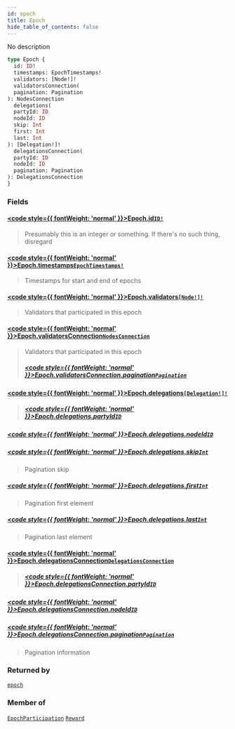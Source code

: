 ```yaml
---
id: epoch
title: Epoch
hide_table_of_contents: false
---
```








No description

```graphql
type Epoch {
  id: ID!
  timestamps: EpochTimestamps!
  validators: [Node!]!
  validatorsConnection(
  pagination: Pagination
): NodesConnection
  delegations(
  partyId: ID
  nodeId: ID
  skip: Int
  first: Int
  last: Int
): [Delegation!]!
  delegationsConnection(
  partyId: ID
  nodeId: ID
  pagination: Pagination
): DelegationsConnection
}
```


### Fields

#### [<code style={{ fontWeight: 'normal' }}>Epoch.<b>id</b></code>](#)<Bullet />[`ID!`](/docs/testnet/graphql/scalars/id) <Badge class="secondary" text="non-null"/> <Badge class="secondary" text="scalar"/>
> Presumably this is an integer or something. If there's no such thing, disregard
> 

#### [<code style={{ fontWeight: 'normal' }}>Epoch.<b>timestamps</b></code>](#)<Bullet />[`EpochTimestamps!`](/docs/testnet/graphql/objects/epoch-timestamps) <Badge class="secondary" text="non-null"/> <Badge class="secondary" text="object"/>
> Timestamps for start and end of epochs
> 

#### [<code style={{ fontWeight: 'normal' }}>Epoch.<b>validators</b></code>](#)<Bullet />[`[Node!]!`](/docs/testnet/graphql/objects/node) <Badge class="secondary" text="non-null"/> <Badge class="secondary" text="object"/>
> Validators that participated in this epoch
> 

#### [<code style={{ fontWeight: 'normal' }}>Epoch.<b>validatorsConnection</b></code>](#)<Bullet />[`NodesConnection`](/docs/testnet/graphql/objects/nodes-connection) <Badge class="secondary" text="object"/>
> Validators that participated in this epoch
> ##### [<code style={{ fontWeight: 'normal' }}>Epoch.validatorsConnection.<b>pagination</b></code>](#)<Bullet />[`Pagination`](/docs/testnet/graphql/inputs/pagination) <Badge class="secondary" text="input"/>
> 
> 

#### [<code style={{ fontWeight: 'normal' }}>Epoch.<b>delegations</b></code>](#)<Bullet />[`[Delegation!]!`](/docs/testnet/graphql/objects/delegation) <Badge class="secondary" text="non-null"/> <Badge class="secondary" text="object"/>
> 
> ##### [<code style={{ fontWeight: 'normal' }}>Epoch.delegations.<b>partyId</b></code>](#)<Bullet />[`ID`](/docs/testnet/graphql/scalars/id) <Badge class="secondary" text="scalar"/>
> 
> 

##### [<code style={{ fontWeight: 'normal' }}>Epoch.delegations.<b>nodeId</b></code>](#)<Bullet />[`ID`](/docs/testnet/graphql/scalars/id) <Badge class="secondary" text="scalar"/>
> 
> 

##### [<code style={{ fontWeight: 'normal' }}>Epoch.delegations.<b>skip</b></code>](#)<Bullet />[`Int`](/docs/testnet/graphql/scalars/int) <Badge class="secondary" text="scalar"/>
> Pagination skip
> 

##### [<code style={{ fontWeight: 'normal' }}>Epoch.delegations.<b>first</b></code>](#)<Bullet />[`Int`](/docs/testnet/graphql/scalars/int) <Badge class="secondary" text="scalar"/>
> Pagination first element
> 

##### [<code style={{ fontWeight: 'normal' }}>Epoch.delegations.<b>last</b></code>](#)<Bullet />[`Int`](/docs/testnet/graphql/scalars/int) <Badge class="secondary" text="scalar"/>
> Pagination last element
> 

#### [<code style={{ fontWeight: 'normal' }}>Epoch.<b>delegationsConnection</b></code>](#)<Bullet />[`DelegationsConnection`](/docs/testnet/graphql/objects/delegations-connection) <Badge class="secondary" text="object"/>
> 
> ##### [<code style={{ fontWeight: 'normal' }}>Epoch.delegationsConnection.<b>partyId</b></code>](#)<Bullet />[`ID`](/docs/testnet/graphql/scalars/id) <Badge class="secondary" text="scalar"/>
> 
> 

##### [<code style={{ fontWeight: 'normal' }}>Epoch.delegationsConnection.<b>nodeId</b></code>](#)<Bullet />[`ID`](/docs/testnet/graphql/scalars/id) <Badge class="secondary" text="scalar"/>
> 
> 

##### [<code style={{ fontWeight: 'normal' }}>Epoch.delegationsConnection.<b>pagination</b></code>](#)<Bullet />[`Pagination`](/docs/testnet/graphql/inputs/pagination) <Badge class="secondary" text="input"/>
> Pagination information
> 



### Returned by

[`epoch`](/docs/testnet/graphql/queries/epoch)  <Badge class="secondary" text="query"/>

### Member of

[`EpochParticipation`](/docs/testnet/graphql/objects/epoch-participation)  <Badge class="secondary" text="object"/><Bullet />[`Reward`](/docs/testnet/graphql/objects/reward)  <Badge class="secondary" text="object"/>



